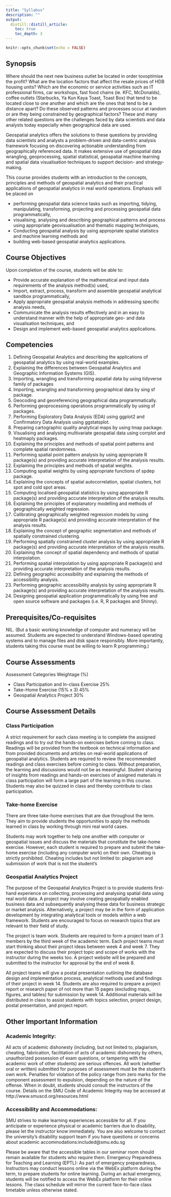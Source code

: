 ```yaml
---
title: "Syllabus"
description: ""
output:
  distill::distill_article:
    toc: true
    toc_depth: 3
---
```


```r
knitr::opts_chunk$set(echo = FALSE)
```

## Synopsis

Where should the next new business outlet be located in order tovoptimise the profit? What are the location factors that affect the resale prices of HDB housing units?  Which are the economic or service activities such as IT professional firms, car workshops, fast food chains (ie. KFC, McDonalds), coffee outlets (Starbucks, Ya Kun Kaya Toast, Toast Box) that tend to be located close to one another and which are the ones that tend to be a distance apart?  Do these observed patterns and processes occur at random or are they being constrained by geographical factors?  These and many other related questions are the challenges faced by data scientists and data analysts today especially when geographical data are used.       

Geospatial analytics offers the solutions to these questions by providing data scientists and analysts a problem-driven and data-centric analysis framework focusing on discovering actionable understanding from geographically referenced data.  It makes extensive use of geospatial data wrangling, geoprocessing, spatial statistical, geospatial machine learning and spatial data visualisation techniques to support decision- and strategy-making.    

This course provides students with an introduction to the concepts, principles and methods of geospatial analytics and their practical applications of geospatial analytics in real world operations.  Emphasis will be placed on 

- performing geospatial data science tasks such as importing, tidying, manipulating, transforming, projecting and processing geospatial data programmatically,
- visualising, analysing and describing geographical patterns and process using appropriate geovisualisation and thematic mapping techniques, 
- Conducting geospatial analysis by using appropriate spatial statistics and machine learning methods and 
- building web-based geospatial analytics applications.

## Course Objectives

Upon completion of the course, students will be able to:

- Provide accurate explanation of the mathematical and input data requirements of the analysis method(s) used,
- Import, extract, process, transform and assemble geospatial analytical sandbox programmatically,
- Apply appropriate geospatial analysis methods in addressing specific analysis needs, 
- Communicate the analysis results effectively and in an easy to understand manner with the help of appropriate geo- and data visualisation techniques, and
- Design and implement web-based geospatial analytics applications. 

## Competencies 

1.	Defining Geospatial Analytics and describing the applications of geospatial analytics by using real-world examples.
2.	Explaining the differences between Geospatial Analytics and Geographic Information Systems (GIS).
3.	Importing, wrangling and transforming aspatial data by using tidyverse family of packages
4.	Importing, wrangling and transforming geographical data by sing sf package.
5.	Geocoding and georeferencing geographical data programmatically.
6.	Performing geoprocessing operations programmatically by using sf packages.
7.	Performing Exploratory Data Analysis (EDA) using ggplot2 and Confirmatory Data Analysis using ggstatsplot.
8.	Preparing cartographic quality analytical maps by using tmap package.
9.	Visualising and analysing multivariate geospatial data using corrplot and heatmaply packages. 
10.	Explaining the principles and methods of spatial point patterns and complete spatial randomness. 
11.	Performing spatial point pattern analysis by using appropriate R package(s) and providing accurate interpretation of the analysis results.
12.	Explaining the principles and methods of spatial weights.
13.	Computing spatial weights by using appropriate functions of spdep package. 
14.	Explaining the concepts of spatial autocorrelation, spatial clusters, hot spot and cold spot areas.
15.	Computing localised geospatial statistics by using appropriate R package(s) and providing accurate interpretation of the analysis results.
16.	Explaining the principles of explanatory modelling and methods of geographically weighted regression.
17.	Calibrating geographically weighted regression models by using appropriate R package(s) and providing accurate interpretation of the analysis results.
18.	Explaining the concept of geographic segmentation and methods of spatially constrained clustering.
19.	Performing spatially constrained cluster analysis by using appropriate R package(s) and providing accurate interpretation of the analysis results.
20.	Explaining the concept of spatial dependency and methods of spatial interpolation.
21.	Performing spatial interpolation by using appropriate R package(s) and providing accurate interpretation of the analysis results.
22.	Defining geographic accessibility and explaining the methods of accessibility analysis.
23.	Performing geographic accessibility analysis by using appropriate R package(s) and providing accurate interpretation of the analysis results.
24.	Designing geospatial application programmatically by using free and open source software and packages (i.e. R, R packages and Shinny).


##  Prerequisites/Co-requisites

NIL. (But a basic working knowledge of computer and numeracy will be assumed.  Students are expected to understand Windows-based operating systems and to manage files and disk space responsibly.  More importantly, students taking this course must be willing to learn R programming.)

## Course Assessments

Assessment Categories	Weightage (%)

- Class Participation and In-class Exercise 	25%
- Take-Home Exercise (15% x 3) 45%
- Geospatial Analytics Project	30%





## Course Assessment Details

### Class Participation

A strict requirement for each class meeting is to complete the assigned readings and to try out the hands-on exercises before coming to class.  Readings will be provided from the textbook on technical information and from provided documents and articles on real-world applications of geospatial analytics.  Students are required to review the recommended readings and class exercises before coming to class.  Without preparation, the learning and discussions would not be as meaningful.  Student sharing of insights from readings and hands-on exercises of assigned materials in class participation will form a large part of the learning in this course.  Students may also be quizzed in class and thereby contribute to class participation.

### Take-home Exercise
There are three take-home exercises that are due throughout the term.  They aim to provide students the opportunities to apply the methods learned in class by working through mini real world cases.  

Students may work together to help one another with computer or geospatial issues and discuss the materials that constitute the take-home exercise.  However, each student is required to prepare and submit the take-home exercise (including any computer work) on their own.  Cheating is strictly prohibited.  Cheating includes but not limited to: plagiarism and submission of work that is not the student’s

### Geospatial Analytics Project 
The purpose of the Geospatial Analytics Project is to provide students first-hand experience on collecting, processing and analysing spatial data using real world data.  A project may involve creating geospatially enabled business data and subsequently analysing these data for business strategic or market analysis.  Alternatively, a project may be in the form of application development by integrating analytical tools or models within a web framework.  Students are encouraged to focus on research topics that are relevant to their field of study.  

The project is team work.  Students are required to form a project team of 3 members by the third week of the academic term.  Each project teams must start thinking about their project ideas between week 4 and week 7.  They are expected to discuss their project topic and scope of works with the instructor during the weeks too.  A project website will be prepared and submitted to the instructor for approval by the end of week 8.    

All project teams will give a postal presentation outlining the database design and implementation process, analytical methods used and findings of their project in week 14.  Students are also required to prepare a project report or research paper of not more than 15 pages (excluding maps, figures, and tables) for submission by week 14.  Additional materials will be distributed in class to assist students with topics selection, project design, postal presentation, and project report.

## Other Important Information

### Academic Integrity:
All acts of academic dishonesty (including, but not limited to, plagiarism, cheating, fabrication, facilitation of acts of academic dishonesty by others, unauthorized possession of exam questions, or tampering with the academic work of other students) are serious offences. All work (whether oral or written) submitted for purposes of assessment must be the student’s own work. Penalties for violation of the policy range from zero marks for the component assessment to expulsion, depending on the nature of the offense. When in doubt, students should consult the instructors of the course. Details on the SMU Code of Academic Integrity may be accessed at http://www.smuscd.org/resources.html

### Accessibility and Accommodations:
SMU strives to make learning experiences accessible for all. If you anticipate or experience physical or academic barriers due to disability, please let the instructor know immediately. You are also welcome to contact the university's disability support team if you have questions or concerns about academic accommodations:included@smu.edu.sg  

Please be aware that the accessible tables in our seminar room should remain available for students who require them.
Emergency Preparedness for Teaching and Learning (EPTL):
As part of emergency preparedness, Instructors may conduct lessons online via the WebEx platform during the term, to prepare students for online learning. During an actual emergency, students will be notified to access the WebEx platform for their online lessons. The class schedule will mirror the current face-to-face class timetable unless otherwise stated.





